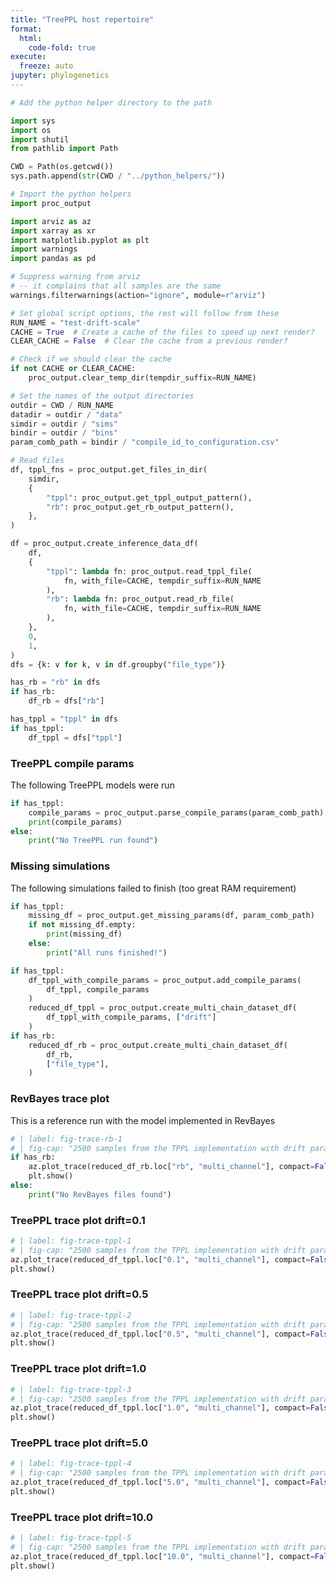 ```yaml
---
title: "TreePPL host repertoire"
format:
  html:
    code-fold: true
execute:
  freeze: auto
jupyter: phylogenetics
---
```


```python
# Add the python helper directory to the path

import sys
import os
import shutil
from pathlib import Path

CWD = Path(os.getcwd())
sys.path.append(str(CWD / "../python_helpers/"))

# Import the python helpers
import proc_output

import arviz as az
import xarray as xr
import matplotlib.pyplot as plt
import warnings
import pandas as pd

# Suppress warning from arviz
# -- it complains that all samples are the same
warnings.filterwarnings(action="ignore", module=r"arviz")

# Set global script options, the rest will follow from these
RUN_NAME = "test-drift-scale"
CACHE = True  # Create a cache of the files to speed up next render?
CLEAR_CACHE = False  # Clear the cache from a previous render?

# Check if we should clear the cache
if not CACHE or CLEAR_CACHE:
    proc_output.clear_temp_dir(tempdir_suffix=RUN_NAME)

# Set the names of the output directories
outdir = CWD / RUN_NAME
datadir = outdir / "data"
simdir = outdir / "sims"
bindir = outdir / "bins"
param_comb_path = bindir / "compile_id_to_configuration.csv"
```
```python
# Read files
df, tppl_fns = proc_output.get_files_in_dir(
    simdir,
    {
        "tppl": proc_output.get_tppl_output_pattern(),
        "rb": proc_output.get_rb_output_pattern(),
    },
)

df = proc_output.create_inference_data_df(
    df,
    {
        "tppl": lambda fn: proc_output.read_tppl_file(
            fn, with_file=CACHE, tempdir_suffix=RUN_NAME
        ),
        "rb": lambda fn: proc_output.read_rb_file(
            fn, with_file=CACHE, tempdir_suffix=RUN_NAME
        ),
    },
    0,
    1,
)
dfs = {k: v for k, v in df.groupby("file_type")}

has_rb = "rb" in dfs
if has_rb:
    df_rb = dfs["rb"]

has_tppl = "tppl" in dfs
if has_tppl:
    df_tppl = dfs["tppl"]
```
### TreePPL compile params
The following TreePPL models were run
```python
if has_tppl:
    compile_params = proc_output.parse_compile_params(param_comb_path)
    print(compile_params)
else:
    print("No TreePPL run found")
```
### Missing simulations
The following simulations failed to finish (too great RAM requirement)
```python

if has_tppl:
    missing_df = proc_output.get_missing_params(df, param_comb_path)
    if not missing_df.empty:
        print(missing_df)
    else:
        print("All runs finished!")
```

```python

if has_tppl:
    df_tppl_with_compile_params = proc_output.add_compile_params(
        df_tppl, compile_params
    )
    reduced_df_tppl = proc_output.create_multi_chain_dataset_df(
        df_tppl_with_compile_params, ["drift"]
    )
if has_rb:
    reduced_df_rb = proc_output.create_multi_chain_dataset_df(
        df_rb,
        ["file_type"],
    )
```
### RevBayes trace plot
This is a reference run with the model implemented in RevBayes
```python
# | label: fig-trace-rb-1
# | fig-cap: "2500 samples from the TPPL implementation with drift param 1"
if has_rb:
    az.plot_trace(reduced_df_rb.loc["rb", "multi_channel"], compact=False)
    plt.show()
else:
    print("No RevBayes files found")
```
### TreePPL trace plot drift=0.1
```python
# | label: fig-trace-tppl-1
# | fig-cap: "2500 samples from the TPPL implementation with drift param 1"
az.plot_trace(reduced_df_tppl.loc["0.1", "multi_channel"], compact=False)
plt.show()
```
### TreePPL trace plot drift=0.5
```python
# | label: fig-trace-tppl-2
# | fig-cap: "2500 samples from the TPPL implementation with drift param 1"
az.plot_trace(reduced_df_tppl.loc["0.5", "multi_channel"], compact=False)
plt.show()
```
### TreePPL trace plot drift=1.0
```python
# | label: fig-trace-tppl-3
# | fig-cap: "2500 samples from the TPPL implementation with drift param 1"
az.plot_trace(reduced_df_tppl.loc["1.0", "multi_channel"], compact=False)
plt.show()
```
### TreePPL trace plot drift=5.0
```python
# | label: fig-trace-tppl-4
# | fig-cap: "2500 samples from the TPPL implementation with drift param 1"
az.plot_trace(reduced_df_tppl.loc["5.0", "multi_channel"], compact=False)
plt.show()
```
### TreePPL trace plot drift=10.0
```python
# | label: fig-trace-tppl-5
# | fig-cap: "2500 samples from the TPPL implementation with drift param 1"
az.plot_trace(reduced_df_tppl.loc["10.0", "multi_channel"], compact=False)
plt.show()
```
